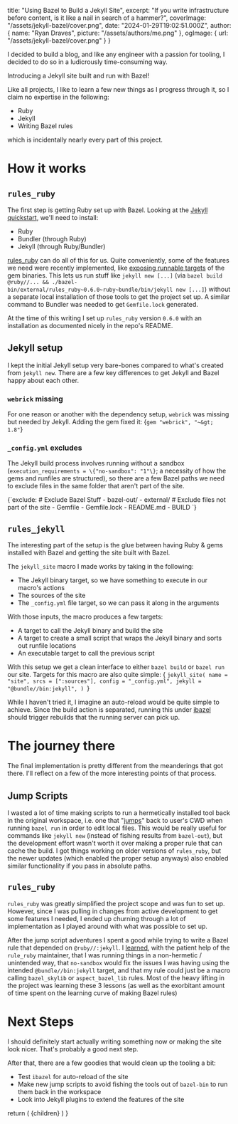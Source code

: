 
  title: "Using Bazel to Build a Jekyll Site",
  excerpt:
    "If you write infrastructure before content, is it like a nail in search of a hammer?",
  coverImage: "/assets/jekyll-bazel/cover.png",
  date: "2024-01-29T19:02:51.000Z",
  author: {
    name: "Ryan Draves",
    picture: "/assets/authors/me.png"
  },
  ogImage: {
    url: "/assets/jekyll-bazel/cover.png"
  }
}

I decided to build a blog, and like any engineer with a passion for tooling, I decided to do so in a ludicrously time-consuming way.

Introducing a Jekyll site built and run with Bazel!

Like all projects, I like to learn a few new things as I progress through it, so I claim no expertise in the following:
- Ruby
- Jekyll
- Writing Bazel rules

which is incidentally nearly every part of this project.

# How it works

## `rules_ruby`
The first step is getting Ruby set up with Bazel. Looking at the [Jekyll quickstart][jeykll_docs], we'll need to install:
  - Ruby
  - Bundler (through Ruby)
  - Jekyll (through Ruby/Bundler)

[rules_ruby][rules_ruby] can do all of this for us. Quite conveniently, some of the features we need were recently implemented, like [exposing runnable targets][rules_ruby_hermetic_commands] of the gem binaries. This lets us run stuff like `jekyll new [...]` (via `bazel build @ruby//... && ./bazel-bin/external/rules_ruby~0.6.0~ruby~bundle/bin/jekyll new [...]`) without a separate local installation of those tools to get the project set up. A similar command to Bundler was needed to get `Gemfile.lock` generated.

At the time of this writing I set up `rules_ruby` version `0.6.0` with an installation as documented nicely in the repo's README.

## Jekyll setup

I kept the initial Jekyll setup very bare-bones compared to what's created from `jekyll new`. There are a few key differences to get Jekyll and Bazel happy about each other.

### `webrick` missing
For one reason or another with the dependency setup, `webrick` was missing but needed by Jekyll. Adding the gem fixed it:
<CodeBlock lang="ruby" name="Gemfile">
{`gem "webrick", "~&gt; 1.8"`}
</CodeBlock>

### `_config.yml` excludes
The Jekyll build process involves running without a sandbox (`execution_requirements = \{"no-sandbox": "1"\}`; a necessity of how the gems and runfiles are structured), so there are a few Bazel paths we need to exclude files in the same folder that aren't part of the site.

<CodeBlock lang="yaml" name="_config.yml">
{`exclude:
  # Exclude Bazel Stuff
  - bazel-out/
  - external/
  # Exclude files not part of the site
  - Gemfile
  - Gemfile.lock
  - README.md
  - BUILD
`}
</CodeBlock>

## `rules_jekyll`

The interesting part of the setup is the glue between having Ruby & gems installed with Bazel and getting the site built with Bazel.

The `jekyll_site` macro I made works by taking in the following:
- The Jekyll binary target, so we have something to execute in our macro's actions
- The sources of the site
- The `_config.yml` file target, so we can pass it along in the arguments

With those inputs, the macro produces a few targets:
- A target to call the Jekyll binary and build the site
- A target to create a small script that wraps the Jekyll binary and sorts out runfile locations
- An executable target to call the previous script

With this setup we get a clean interface to either `bazel build` or `bazel run` our site. Targets for this macro are also quite simple:
<CodeBlock lang="python" name="BUILD">
  {
`jekyll_site(
    name = "site",
    srcs = [":sources"],
    config = "_config.yml",
    jekyll = "@bundle//bin:jekyll",
)
`}
</CodeBlock>

While I haven't tried it, I imagine an auto-reload would be quite simple to achieve. Since the build action is separated, running this under [ibazel](https://github.com/bazelbuild/bazel-watcher) should trigger rebuilds that the running server can pick up.

# The journey there

The final implementation is pretty different from the meanderings that got there. I'll reflect on a few of the more interesting points of that process.

## Jump Scripts
I wasted a lot of time making scripts to run a hermetically installed tool back in the original workspace, i.e. one that "[jumps][jump_script]" back to user's CWD when running `bazel run` in order to edit local files. This would be really useful for commands like `jekyll new` (instead of fishing results from `bazel-out`), but the development effort wasn't worth it over making a proper rule that can cache the build. I got things working on older versions of `rules_ruby`, but the newer updates (which enabled the proper setup anyways) also enabled similar functionality if you pass in absolute paths.

## `rules_ruby`
`rules_ruby` was greatly simplified the project scope and was fun to set up. However, since I was pulling in changes from active development to get some features I needed, I ended up churning through a lot of implementation as I played around with what was possible to set up.

After the jump script adventures I spent a good while trying to write a Bazel rule that depended on `@ruby//:jekyll`. I [learned](rules_ruby_issue), with the patient help of the `rule_ruby` maintainer, that I was running things in a non-hermetic / unintended way, that `no-sandbox` would fix the issues I was having using the intended `@bundle//bin:jekyll` target, and that my rule could just be a macro calling `bazel_skylib` or `aspect_bazel_lib` rules. Most of the heavy lifting in the project was learning these 3 lessons (as well as the exorbitant amount of time spent on the learning curve of making Bazel rules)

# Next Steps

I should definitely start actually writing something now or making the site look nicer. That's probably a good next step.

After that, there are a few goodies that would clean up the tooling a bit:
- Test `ibazel` for auto-reload of the site
- Make new jump scripts to avoid fishing the tools out of `bazel-bin` to run them back in the workspace
- Look into Jekyll plugins to extend the features of the site

[ibazel]: https://github.com/bazelbuild/bazel-watcher
[jeykll_docs]: https://jekyllrb.com/docs/
[jump_script]: https://stackoverflow.com/a/72816931
[rules_ruby]: https://github.com/bazel-contrib/rules_ruby
[rules_ruby_git_issue]: https://github.com/bazel-contrib/rules_ruby/issues/62
[rules_ruby_hermetic_commands]: https://github.com/bazel-contrib/rules_ruby/issues/41
[rules_ruby_issue]: https://github.com/bazel-contrib/rules_ruby/issues/72

  return (
    <MdxLayout metadata={metadata}>
      {children}
    </MdxLayout>
  )
}
